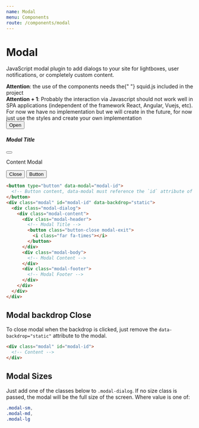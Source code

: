 ```yaml
---
name: Modal
menu: Components
route: /components/modal
---
```


# Modal

JavaScript modal plugin to add dialogs to your site for lightboxes, user notifications, or completely custom content.

<div class="box black">
  <strong>Attention</strong>: the use of the components needs the{" "}
  <span class="pink">squid.js</span> included in the project
</div>
<div class="box black">
  <strong>Attention + 1</strong>: Probably the interaction via Javascript should
  not work well in SPA applications (independent of the framework React,
  Angular, Vuejs, etc). For now we have no implementation but we will create in
  the future, for now just use the styles and create your own implementation
</div>
<button
  type="button"
  class="button button-pink mb-3"
  data-modal="modal-exemple"
>
  Open
</button>
<div class="modal align-items-center" id="modal-exemple" data-backdrop="static">
  <div class="modal-dialog modal-md">
    <div class="modal-content">
      <div class="modal-header">
        <h5 class="m-0">Modal Title</h5>
        <button class="button-close modal-exit">
          <i class="far fa-times"></i>
        </button>
      </div>
      <div class="modal-body">
        <p>Content Modal</p>
      </div>
      <div class="modal-footer">
        <button class="button button-white black mr-3 modal-exit">Close</button>
        <button class="button button-pink">Button</button>
      </div>
    </div>
  </div>
</div>

```html
<button type="button" data-modal="modal-id">
  <!-- Button content, data-modal must reference the `id` attribute of the modal -->
</button>
<div class="modal" id="modal-id" data-backdrop="static">
  <div class="modal-dialog">
    <div class="modal-content">
      <div class="modal-header">
        <!-- Modal Title -->
        <button class="button-close modal-exit">
          <i class="far fa-times"></i>
        </button>
      </div>
      <div class="modal-body">
        <!-- Modal Content -->
      </div>
      <div class="modal-footer">
        <!-- Modal Footer -->
      </div>
    </div>
  </div>
</div>
```

## Modal backdrop Close

To close modal when the backdrop is clicked, just remove the `data-backdrop="static"` attribute to the modal.

```html
<div class="modal" id="modal-id">
  <!-- Content -->
</div>
```

## Modal Sizes

Just add one of the classes below to `.modal-dialog`.
If no size class is passed, the modal will be the full size of the screen.
Where value is one of:

```css
.modal-sm,
.modal-md,
.modal-lg
```
